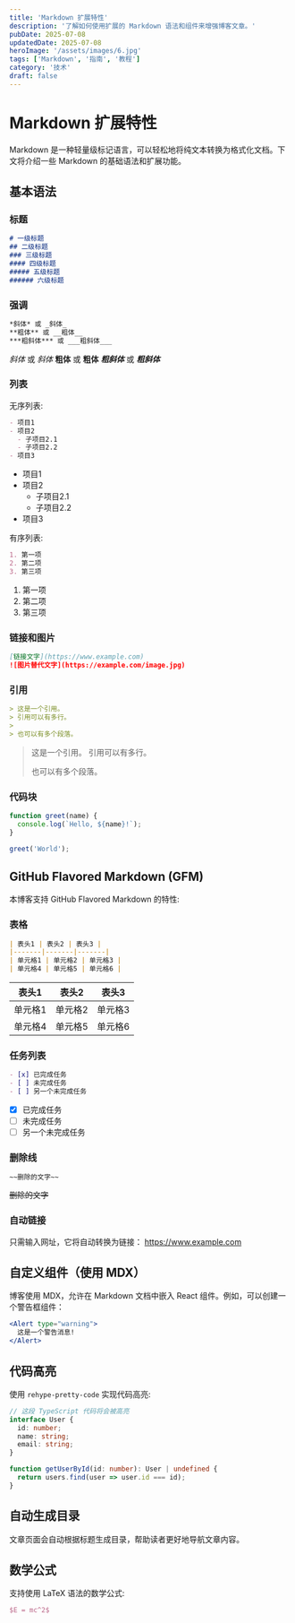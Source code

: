 ```yaml
---
title: 'Markdown 扩展特性'
description: '了解如何使用扩展的 Markdown 语法和组件来增强博客文章。'
pubDate: 2025-07-08
updatedDate: 2025-07-08
heroImage: '/assets/images/6.jpg'
tags: ['Markdown', '指南', '教程']
category: '技术'
draft: false
---
```


# Markdown 扩展特性

Markdown 是一种轻量级标记语言，可以轻松地将纯文本转换为格式化文档。下文将介绍一些 Markdown 的基础语法和扩展功能。

## 基本语法

### 标题

```markdown
# 一级标题
## 二级标题
### 三级标题
#### 四级标题
##### 五级标题
###### 六级标题
```

### 强调

```markdown
*斜体* 或 _斜体_
**粗体** 或 __粗体__
***粗斜体*** 或 ___粗斜体___
```

*斜体* 或 _斜体_
**粗体** 或 __粗体__
***粗斜体*** 或 ___粗斜体___

### 列表

无序列表:

```markdown
- 项目1
- 项目2
  - 子项目2.1
  - 子项目2.2
- 项目3
```

- 项目1
- 项目2
  - 子项目2.1
  - 子项目2.2
- 项目3

有序列表:

```markdown
1. 第一项
2. 第二项
3. 第三项
```

1. 第一项
2. 第二项
3. 第三项

### 链接和图片

```markdown
[链接文字](https://www.example.com)
![图片替代文字](https://example.com/image.jpg)
```

### 引用

```markdown
> 这是一个引用。
> 引用可以有多行。
>
> 也可以有多个段落。
```

> 这是一个引用。
> 引用可以有多行。
>
> 也可以有多个段落。

### 代码块

```javascript
function greet(name) {
  console.log(`Hello, ${name}!`);
}

greet('World');
```

## GitHub Flavored Markdown (GFM)

本博客支持 GitHub Flavored Markdown 的特性:

### 表格

```markdown
| 表头1 | 表头2 | 表头3 |
|-------|-------|-------|
| 单元格1 | 单元格2 | 单元格3 |
| 单元格4 | 单元格5 | 单元格6 |
```

| 表头1 | 表头2 | 表头3 |
|-------|-------|-------|
| 单元格1 | 单元格2 | 单元格3 |
| 单元格4 | 单元格5 | 单元格6 |

### 任务列表

```markdown
- [x] 已完成任务
- [ ] 未完成任务
- [ ] 另一个未完成任务
```

- [x] 已完成任务
- [ ] 未完成任务
- [ ] 另一个未完成任务

### 删除线

```markdown
~~删除的文字~~
```

~~删除的文字~~

### 自动链接

只需输入网址，它将自动转换为链接：
https://www.example.com

## 自定义组件（使用 MDX）

博客使用 MDX，允许在 Markdown 文档中嵌入 React 组件。例如，可以创建一个警告框组件：

```jsx
<Alert type="warning">
  这是一个警告消息!
</Alert>
```

## 代码高亮

使用 `rehype-pretty-code` 实现代码高亮:

```typescript
// 这段 TypeScript 代码将会被高亮
interface User {
  id: number;
  name: string;
  email: string;
}

function getUserById(id: number): User | undefined {
  return users.find(user => user.id === id);
}
```

## 自动生成目录

文章页面会自动根据标题生成目录，帮助读者更好地导航文章内容。

## 数学公式

支持使用 LaTeX 语法的数学公式:

```latex
$E = mc^2$
```